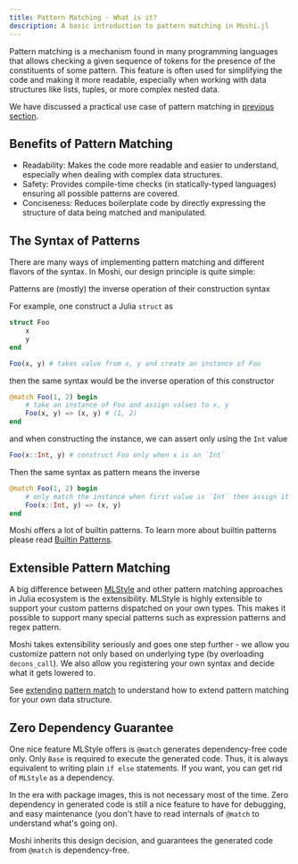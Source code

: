 ```yaml
---
title: Pattern Matching - What is it?
description: A basic introduction to pattern matching in Moshi.jl
---
```



Pattern matching is a mechanism found in many programming languages that allows checking a given sequence of tokens for the presence of the constituents of some pattern. This feature is often used for simplifying the code and making it more readable, especially when working with data structures like lists, tuples, or more complex nested data.

We have discussed a practical use case of pattern matching in [previous section](/Moshi.jl/start/algebra-data-type).

## Benefits of Pattern Matching

- Readability: Makes the code more readable and easier to understand, especially when dealing with complex data structures.
- Safety: Provides compile-time checks (in statically-typed languages) ensuring all possible patterns are covered.
- Conciseness: Reduces boilerplate code by directly expressing the structure of data being matched and manipulated.

## The Syntax of Patterns

There are many ways of implementing pattern matching and different flavors of the syntax. In Moshi, our design principle is quite simple:

<Card title="design principle">
Patterns are (mostly) the inverse operation of their construction syntax
</Card>

For example, one construct a Julia `struct` as

```julia
struct Foo
    x
    y
end

Foo(x, y) # takes value from x, y and create an instance of Foo
```

then the same syntax would be the inverse operation of this constructor

```julia
@match Foo(1, 2) begin
    # take an instance of Foo and assign values to x, y
    Foo(x, y) => (x, y) # (1, 2)
end
```

and when constructing the instance, we can assert only using the `Int` value

```julia
Foo(x::Int, y) # construct Foo only when x is an `Int`
```

Then the same syntax as pattern means the inverse

```julia
@match Foo(1, 2) begin
    # only match the instance when first value is `Int` then assign it to x, y
    Foo(x::Int, y) => (x, y)
end
```

Moshi offers a lot of builtin patterns. To learn more about builtin patterns
please read [Builtin Patterns](/Moshi.jl/match/syntax/#builtin-patterns).

## Extensible Pattern Matching

A big difference between [MLStyle](https://github.com/thautwarm/MLStyle.jl) and other
pattern matching approaches in Julia ecosystem is the extensibility. MLStyle is highly
extensible to support your custom patterns dispatched on your own types. This makes it
possible to support many special patterns such as expression patterns and regex pattern.

Moshi takes extensibility seriously and goes one step further - we allow you customize
pattern not only based on underlying type (by overloading `decons_call`). We also allow
you registering your own syntax and decide what it gets lowered to.

See [extending pattern match](/Moshi.jl/match/extend) to understand how to extend pattern matching
for your own data structure.

## Zero Dependency Guarantee

One nice feature MLStyle offers is `@match` generates dependency-free code only. Only `Base` is
required to execute the generated code. Thus, it is always equivalent to writing plain `if else`
statements. If you want, you can get rid of `MLStyle` as a dependency.

In the era with package images, this is not necessary most of the time. Zero dependency in generated
code is still a nice feature to have for debugging, and easy maintenance (you don't have to read internals of `@match` to understand what's going on).

Moshi inherits this design decision, and guarantees the generated code from `@match` is dependency-free.
